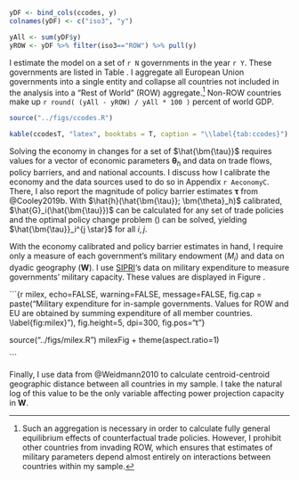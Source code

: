 ```r

yDF <- bind_cols(ccodes, y)
colnames(yDF) <- c("iso3", "y")

yAll <- sum(yDF$y)
yROW <- yDF %>% filter(iso3=="ROW") %>% pull(y)

```

I estimate the model on a set of `r N` governments in the year `r Y`. These governments are listed in Table \ref{tab:ccodes}. I aggregate all European Union governments into a single entity and collapse all countries not included in the analysis into a "Rest of World" (ROW) aggregate.^[Such an aggregation is necessary in order to calculate fully general equilibrium effects of counterfactual trade policies. However, I prohibit other countries from invading ROW, which ensures that estimates of military parameters depend almost entirely on interactions between countries within my sample.] Non-ROW countries make up `r round( (yAll - yROW) / yAll * 100 )` percent of world GDP.

```r

source("../figs/ccodes.R")

kable(ccodesT, "latex", booktabs = T, caption = "\\label{tab:ccodes}") %>% kable_styling(position = "center")

```

Solving the economy in changes for a set of $\hat{\bm{\tau}}$ requires values for a vector of economic parameters $\bm{\theta}_h$ and data on trade flows, policy barriers, and and national accounts. I discuss how I calibrate the economy and the data sources used to do so in Appendix `r AeconomyC`. There, I also report the magnitude of policy barrier estimates $\bm{\tau}$ from @Cooley2019b. With $\hat{h}(\hat{\bm{\tau}}; \bm{\theta}_h)$ calibrated, $\hat{G}_i(\hat{\bm{\tau}})$ can be calculated for any set of trade policies and the optimal policy change problem (\ref{eq:optTaujHat}) can be solved, yielding $\hat{\bm{\tau}}_i^{j \star}$ for all $i, j$.

With the economy calibrated and policy barrier estimates in hand, I require only a measure of each government's military endowment ($M_i$) and data on dyadic geography ($\bm{W}$). I use [SIPRI](https://www.sipri.org/)'s data on military expenditure to measure governments' military capacity. These values are displayed in Figure \ref{fig:milex}.

```{r milex, echo=FALSE, warning=FALSE, message=FALSE, fig.cap = paste("Military expenditure for in-sample governments. Values for ROW and EU are obtained by summing expenditure of all member countries. \\label{fig:milex}"), fig.height=5, dpi=300, fig.pos="t"}

source("../figs/milex.R")
milexFig + theme(aspect.ratio=1)

```

Finally, I use data from @Weidmann2010 to calculate centroid-centroid geographic distance between all countries in my sample. I take the natural log of this value to be the only variable affecting power projection capacity in $\bm{W}$. 